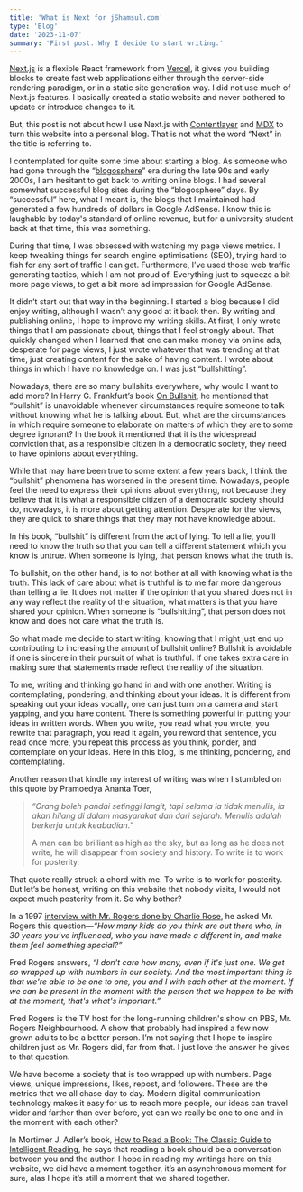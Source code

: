 ```yaml
---
title: 'What is Next for jShamsul.com'
type: 'Blog'
date: '2023-11-07'
summary: 'First post. Why I decide to start writing.'
---
```


[Next.js](https://nextjs.org) is a flexible React framework from [Vercel](https://vercel.com), it gives you building blocks to create fast web applications either through the server-side rendering paradigm, or in a static site generation way. I did not use much of Next.js features. I basically created a static website and never bothered to update or introduce changes to it.

But, this post is not about how I use Next.js with [Contentlayer](https://Contentlayer.dev) and [MDX](https://mdxjs.com) to turn this website into a personal blog. That is not what the word “Next” in the title is referring to.

I contemplated for quite some time about starting a blog. As someone who had gone through the “[blogosphere](https://en.wikipedia.org/wiki/Blogosphere)” era during the late 90s and early 2000s, I am hesitant to get back to writing online blogs. I had several somewhat successful blog sites during the “blogosphere” days. By “successful” here, what I meant is, the blogs that I maintained had generated a few hundreds of dollars in Google AdSense. I know this is laughable by today's standard of online revenue, but for a university student back at that time, this was something.

During that time, I was obsessed with watching my page views metrics. I keep tweaking things for search engine optimisations (SEO), trying hard to fish for any sort of traffic I can get. Furthermore, I’ve used those web traffic generating tactics, which I am not proud of. Everything just to squeeze a bit more page views, to get a bit more ad impression for Google AdSense.

It didn’t start out that way in the beginning. I started a blog because I did enjoy writing, although I wasn’t any good at it back then. By writing and publishing online, I hope to improve my writing skills. At first, I only wrote things that I am passionate about, things that I feel strongly about. That quickly changed when I learned that one can make money via online ads, desperate for page views, I just wrote whatever that was trending at that time, just creating content for the sake of having content. I wrote about things in which I have no knowledge on. I was just “bullshitting”.

Nowadays, there are so many bullshits everywhere, why would I want to add more? In Harry G. Frankfurt’s book [On Bullshit](https://press.princeton.edu/books/hardcover/9780691122946/on-bullshit), he mentioned that “bullshit” is unavoidable whenever circumstances require someone to talk without knowing what he is talking about. But, what are the circumstances in which require someone to elaborate on matters of which they are to some degree ignorant? In the book it mentioned that it is the widespread conviction that, as a responsible citizen in a democratic society, they need to have opinions about everything. 

While that may have been true to some extent a few years back, I think the “bullshit” phenomena has worsened in the present time. Nowadays, people feel the need to express their opinions about everything, not because they believe that it is what a responsible citizen of a democratic society should do, nowadays, it is more about getting attention. Desperate for the views, they are quick to share things that they may not have knowledge about.

In his book, “bullshit” is different from the act of lying. To tell a lie, you’ll need to know the truth so that you can tell a different statement which you know is untrue. When someone is lying, that person knows what the truth is.

To bullshit, on the other hand, is to not bother at all with knowing what is the truth. This lack of care about what is truthful is to me far more dangerous than telling a lie. It does not matter if the opinion that you shared does not in any way reflect the reality of the situation, what matters is that you have shared your opinion. When someone is “bullshitting”, that person does not know and does not care what the truth is.

So what made me decide to start writing, knowing that I might just end up contributing to increasing the amount of bullshit online? Bullshit is avoidable if one is sincere in their pursuit of what is truthful. If one takes extra care in making sure that statements made reflect the reality of the situation.

To me, writing and thinking go hand in and with one another. Writing is contemplating, pondering, and thinking about your ideas. It is different from speaking out your ideas vocally, one can just turn on a camera and start yapping, and you have content. There is something powerful in putting your ideas in written words. When you write, you read what you wrote, you rewrite that paragraph, you read it again, you reword that sentence, you read once more, you repeat this process as you think, ponder, and contemplate on your ideas. Here in this blog, is me thinking, pondering, and contemplating.

Another reason that kindle my interest of writing was when I stumbled on this quote by Pramoedya Ananta Toer,

> *“Orang boleh pandai setinggi langit, tapi selama ia tidak menulis, ia akan hilang di dalam masyarakat dan dari sejarah. Menulis adalah berkerja untuk keabadian.”*
>
> A man can be brilliant as high as the sky, but as long as he does not write, he will disappear from society and history. To write is to work for posterity.

That quote really struck a chord with me. To write is to work for posterity. But let’s be honest, writing on this website that nobody visits, I would not expect much posterity from it. So why bother?

In a 1997 [interview with Mr. Rogers done by Charlie Rose](https://charlierose.com/videos/16122), he asked Mr. Rogers this question—*“How many kids do you think are out there who, in 30 years you’ve influenced, who you have made a different in, and make them feel something special?”*

Fred Rogers answers, *“I don't care how many, even if it's just one. We get so wrapped up with numbers in our society. And the most important thing is that we're able to be one to one, you and I with each other at the moment. If we can be present in the moment with the person that we happen to be with at the moment, that's what's important.”*

Fred Rogers is the TV host for the long-running children's show on PBS, Mr. Rogers Neighbourhood. A show that probably had inspired a few now grown adults to be a better person. I’m not saying that I hope to inspire children just as Mr. Rogers did, far from that. I just love the answer he gives to that question. 

We have become a society that is too wrapped up with numbers. Page views, unique impressions, likes, repost, and followers. These are the metrics that we all chase day to day. Modern digital communication technology makes it easy for us to reach more people, our ideas can travel wider and farther than ever before, yet can we really be one to one and in the moment with each other?

In Mortimer J. Adler’s book, [How to Read a Book: The Classic Guide to Intelligent Reading](https://www.goodreads.com/en/book/show/567610), he says that reading a book should be a conversation between you and the author. I hope in reading my writings here on this website, we did have a moment together, it’s an asynchronous moment for sure, alas I hope it’s still a moment that we shared together.
